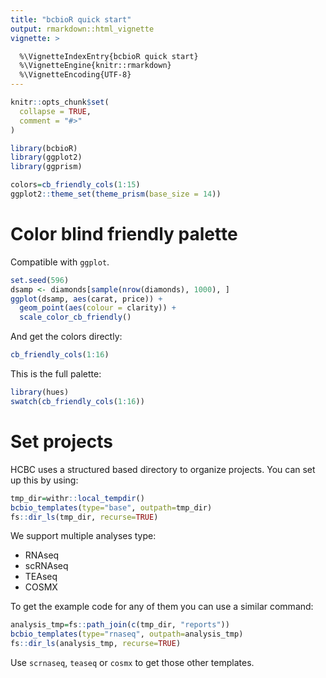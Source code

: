 ```yaml
---
title: "bcbioR quick start"
output: rmarkdown::html_vignette
vignette: >

  %\VignetteIndexEntry{bcbioR quick start}
  %\VignetteEngine{knitr::rmarkdown}
  %\VignetteEncoding{UTF-8}
---
```


```r
knitr::opts_chunk$set(
  collapse = TRUE,
  comment = "#>"
)
```

```r
library(bcbioR)
library(ggplot2)
library(ggprism)

colors=cb_friendly_cols(1:15)
ggplot2::theme_set(theme_prism(base_size = 14))
```

# Color blind friendly palette

Compatible with `ggplot`.

```r
set.seed(596)
dsamp <- diamonds[sample(nrow(diamonds), 1000), ]
ggplot(dsamp, aes(carat, price)) +
  geom_point(aes(colour = clarity)) +
  scale_color_cb_friendly()
```


And get the colors directly:

```r
cb_friendly_cols(1:16)
```
This is the full palette:

```r
library(hues)
swatch(cb_friendly_cols(1:16))
```

# Set projects

HCBC uses a structured based directory to organize projects. You can set up this by using:

```r
tmp_dir=withr::local_tempdir()
bcbio_templates(type="base", outpath=tmp_dir)
fs::dir_ls(tmp_dir, recurse=TRUE)
```


We support multiple analyses type:

- RNAseq
- scRNAseq
- TEAseq
- COSMX

To get the example code for any of them you can use a similar command:

```r
analysis_tmp=fs::path_join(c(tmp_dir, "reports"))
bcbio_templates(type="rnaseq", outpath=analysis_tmp)
fs::dir_ls(analysis_tmp, recurse=TRUE)
```

Use `scrnaseq`, `teaseq` or `cosmx` to get those other templates.
